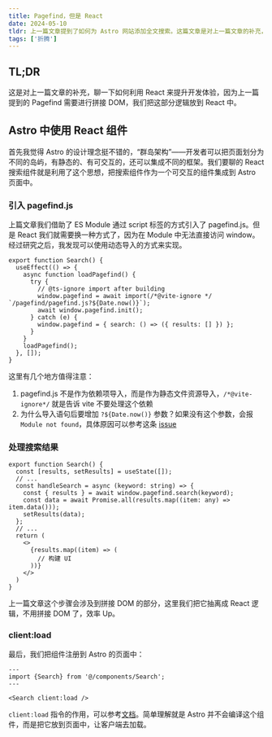 ```yaml
---
title: Pagefind，但是 React
date: 2024-05-10
tldr: 上一篇文章提到了如何为 Astro 网站添加全文搜索。这篇文章是对上一篇文章的补充，如何利用 React 来提升开发体验。
tags: ['折腾']
---
```


## TL;DR

这是对上一篇文章的补充，聊一下如何利用 React 来提升开发体验，因为上一篇提到的 Pagefind 需要进行拼接 DOM，我们把这部分逻辑放到 React 中。

## Astro 中使用 React 组件

首先我觉得 Astro 的设计理念挺不错的，“群岛架构”——开发者可以把页面划分为不同的岛屿，有静态的、有可交互的，还可以集成不同的框架。我们要聊的 React 搜索组件就是利用了这个思想，把搜索组件作为一个可交互的组件集成到 Astro 页面中。

### 引入 pagefind.js

上篇文章我们借助了 ES Module 通过 script 标签的方式引入了 pagefind.js。但是 React 我们就需要换一种方式了，因为在 Module 中无法直接访问 window。经过研究之后，我发现可以使用动态导入的方式来实现。

```tsx
export function Search() {
  useEffect(() => {
    async function loadPagefind() {
      try {
        // @ts-ignore import after building
        window.pagefind = await import(/*@vite-ignore */ `/pagefind/pagefind.js?${Date.now()}`);
        await window.pagefind.init();
      } catch (e) {
        window.pagefind = { search: () => ({ results: [] }) };
      }
    }
    loadPagefind();
  }, []);
}
```

这里有几个地方值得注意：

1. pagefind.js 不是作为依赖项导入，而是作为静态文件资源导入，`/*@vite-ignore*/` 就是告诉 vite 不要处理这个依赖
2. 为什么导入语句后要增加 `?${Date.now()}` 参数？如果没有这个参数，会报 `Module not found`，具体原因可以参考这条 [issue](https://github.com/vitejs/vite/issues/14850#issuecomment-1907266103)

### 处理搜索结果

```tsx
export function Search() {
  const [results, setResults] = useState([]);
  // ...
  const handleSearch = async (keyword: string) => {
    const { results } = await window.pagefind.search(keyword);
    const data = await Promise.all(results.map((item: any) => item.data()));
    setResults(data);
  };
  // ...
  return (
    <>
      {results.map((item) => (
        // 构建 UI
      ))}
    </>
  )
}
```

上一篇文章这个步骤会涉及到拼接 DOM 的部分，这里我们把它抽离成 React 逻辑，不用拼接 DOM 了，效率 Up。

### client:load

最后，我们把组件注册到 Astro 的页面中：

```astro
---
import {Search} from '@/components/Search';
---

<Search client:load />
```

`client:load` 指令的作用，可以参考[文档](https://docs.astro.build/en/reference/directives-reference/#client-directives)。简单理解就是 Astro 并不会编译这个组件，而是把它放到页面中，让客户端去加载。
